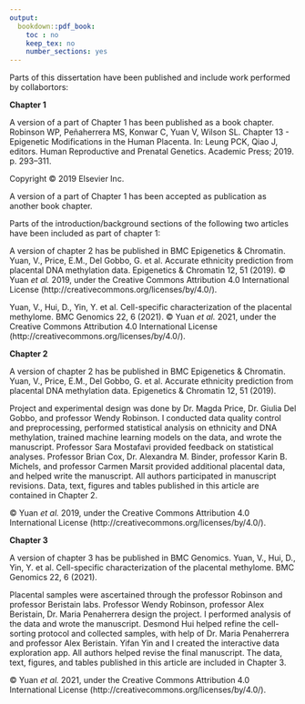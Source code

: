 ```yaml
---
output:
  bookdown::pdf_book:
    toc : no
    keep_tex: no
    number_sections: yes
---
```


<!-- This is mandatory! -->

Parts of this dissertation have been published and include work performed by collabortors:

**Chapter 1**

A version of a part of Chapter 1 has been published as a book chapter. Robinson WP, Peñaherrera MS, Konwar C, Yuan V, Wilson SL. Chapter 13 - Epigenetic Modifications in the Human Placenta. In: Leung PCK, Qiao J, editors. Human Reproductive and Prenatal Genetics. Academic Press; 2019. p. 293–311.

Copyright © 2019 Elsevier Inc.

A version of a part of Chapter 1 has been accepted as publication as another book chapter.

Parts of the introduction/background sections of the following two articles have been included as part of chapter 1:

A version of chapter 2 has be published in BMC Epigenetics & Chromatin. Yuan, V., Price, E.M., Del Gobbo, G. et al. Accurate ethnicity prediction from placental DNA methylation data. Epigenetics & Chromatin 12, 51 (2019).
© Yuan _et al._ 2019, under the Creative Commons Attribution 4.0 International 
License (http://creativecommons.org/licenses/by/4.0/).

Yuan, V., Hui, D., Yin, Y. et al. Cell-specific characterization of the placental methylome. BMC Genomics 22, 6 (2021).
© Yuan _et al._ 2021, under the Creative Commons Attribution 4.0 International 
License (http://creativecommons.org/licenses/by/4.0/).

**Chapter 2**

A version of chapter 2 has be published in BMC Epigenetics & Chromatin. Yuan, V., Price, E.M., Del Gobbo, G. et al. Accurate ethnicity prediction from placental DNA methylation data. Epigenetics & Chromatin 12, 51 (2019).

Project and experimental design was done by Dr. Magda Price, Dr. Giulia Del Gobbo, and professor Wendy Robinson. I conducted data quality control and preprocessing, performed statistical analysis on ethnicity and DNA methylation, trained machine learning models on the data, and wrote the manuscript. Professor Sara Mostafavi provided feedback on statistical analyses. Professor Brian Cox, Dr. Alexandra M. Binder, professor Karin B. Michels, and professor Carmen Marsit provided additional placental data, and helped write the manuscript. All authors participated in manuscript revisions. Data, text, figures and 
tables published in this article are contained in Chapter 2.

© Yuan _et al._ 2019, under the Creative Commons Attribution 4.0 International 
License (http://creativecommons.org/licenses/by/4.0/).

**Chapter 3**

A version of chapter 3 has be published in BMC Genomics. Yuan, V., Hui, D., Yin, Y. et al. Cell-specific characterization of the placental methylome. BMC Genomics 22, 6 (2021).

Placental samples were ascertained through the professor Robinson and professor Beristain labs. Professor Wendy Robinson, professor Alex Beristain, Dr. Maria Penaherrera design the project. I performed analysis of the data and wrote the manuscript. Desmond Hui helped refine the cell-sorting protocol and collected samples, with help of Dr. Maria Penaherrera and professor Alex Beristain. Yifan Yin and I created the interactive data exploration app. All authors helped revise the final manuscript. The data, text, figures, and tables published in this article are included in Chapter 3.

© Yuan _et al._ 2021, under the Creative Commons Attribution 4.0 International 
License (http://creativecommons.org/licenses/by/4.0/).